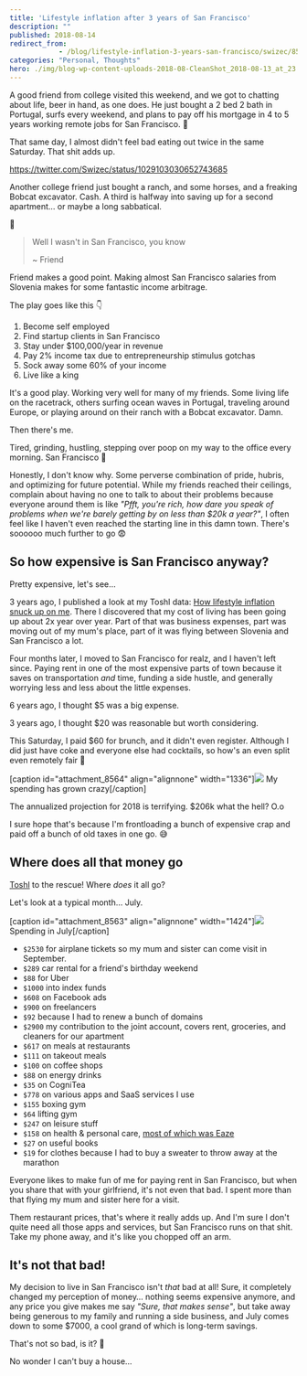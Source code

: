 ```yaml
---
title: 'Lifestyle inflation after 3 years of San Francisco'
description: ""
published: 2018-08-14
redirect_from: 
            - /blog/lifestyle-inflation-3-years-san-francisco/swizec/8565
categories: "Personal, Thoughts"
hero: ./img/blog-wp-content-uploads-2018-08-CleanShot_2018-08-13_at_23.56.24.png
---
```

A good friend from college visited this weekend, and we got to chatting about life, beer in hand, as one does. He just bought a 2 bed 2 bath in Portugal, surfs every weekend, and plans to pay off his mortgage in 4 to 5 years working remote jobs for San Francisco. 👏



That same day, I almost didn't feel bad eating out twice in the same Saturday. That shit adds up.



https://twitter.com/Swizec/status/1029103030652743685



Another college friend just bought a ranch, and some horses, and a freaking Bobcat excavator. Cash. A third is halfway into saving up for a second apartment… or maybe a long sabbatical.



🤔



> Well I wasn't in San Francisco, you know
>
>
>
> ~ Friend



Friend makes a good point. Making almost San Francisco salaries from Slovenia makes for some fantastic income arbitrage.



The play goes like this 👇



1. Become self employed
2. Find startup clients in San Francisco
3. Stay under $100,000/year in revenue
4. Pay 2% income tax due to entrepreneurship stimulus gotchas
5. Sock away some 60% of your income
6. Live like a king



It's a good play. Working very well for many of my friends. Some living life on the racetrack, others surfing ocean waves in Portugal, traveling around Europe, or playing around on their ranch with a Bobcat excavator. Damn.



Then there's me.



Tired, grinding, hustling, stepping over poop on my way to the office every morning. San Francisco 🤘





Honestly, I don't know why. Some perverse combination of pride, hubris, and optimizing for future potential. While my friends reached their ceilings, complain about having no one to talk to about their problems because everyone around them is like _"Pfft, you're rich, how dare you speak of problems when we're barely getting by on less than $20k a year?"_, I often feel like I haven't even reached the starting line in this damn town. There's soooooo much further to go 😨



## So how expensive is San Francisco anyway?



Pretty expensive, let's see…



3 years ago, I published a look at my Toshl data: [How lifestyle inflation snuck up on me](https://swizec.com/blog/this-is-how-lifestyle-inflation-snuck-up-on-me/swizec/6630). There I discovered that my cost of living has been going up about 2x year over year. Part of that was business expenses, part was moving out of my mum's place, part of it was flying between Slovenia and San Francisco a lot.



Four months later, I moved to San Francisco for realz, and I haven't left since. Paying rent in one of the most expensive parts of town because it saves on transportation _and_ time, funding a side hustle, and generally worrying less and less about the little expenses.



6 years ago, I thought $5 was a big expense.



3 years ago, I thought $20 was reasonable but worth considering.



This Saturday, I paid $60 for brunch, and it didn't even register. Although I did just have coke and everyone else had cocktails, so how's an even split even remotely fair 🤔



\[caption id="attachment_8564" align="alignnone" width="1336"]![](./img/blog-wp-content-uploads-2018-08-CleanShot_2018-08-13_at_23.56.24.png) My spending has grown crazy\[/caption]



The annualized projection for 2018 is terrifying. $206k what the hell? O.o



I sure hope that's because I'm frontloading a bunch of expensive crap and paid off a bunch of old taxes in one go. 😅



## Where does all that money go



[Toshl](https://toshl.com) to the rescue! Where _does_ it all go?



Let's look at a typical month… July.



\[caption id="attachment_8563" align="alignnone" width="1424"]![](./img/blog-wp-content-uploads-2018-08-CleanShot_2018-08-14_at_00.21.14.png) Spending in July\[/caption]



- `$2530` for airplane tickets so my mum and sister can come visit in September.
- `$289` car rental for a friend's birthday weekend
- `$88` for Uber
- `$1000` into index funds
- `$608` on Facebook ads
- `$900` on freelancers
- `$92` because I had to renew a bunch of domains
- `$2900` my contribution to the joint account, covers rent, groceries, and cleaners for our apartment
- `$617` on meals at restaurants
- `$111` on takeout meals
- `$100` on coffee shops
- `$88` on energy drinks
- `$35` on CogniTea
- `$778` on various apps and SaaS services I use
- `$155` boxing gym
- `$64` lifting gym
- `$247` on leisure stuff
- `$158` on health & personal care, [most of which was Eaze](https://swizec.com/blog/tried-weed-performance-enhancement/swizec/8487)
- `$27` on useful books
- `$19` for clothes because I had to buy a sweater to throw away at the marathon



Everyone likes to make fun of me for paying rent in San Francisco, but when you share that with your girlfriend, it's not even that bad. I spent more than that flying my mum and sister here for a visit.



Them restaurant prices, that's where it really adds up. And I'm sure I don't quite need all those apps and services, but San Francisco runs on that shit. Take my phone away, and it's like you chopped off an arm.



## It's not that bad!



My decision to live in San Francisco isn't _that_ bad at all! Sure, it completely changed my perception of money… nothing seems expensive anymore, and any price you give makes me say _"Sure, that makes sense"_, but take away being generous to my family and running a side business, and July comes down to some $7000, a cool grand of which is long-term savings.



That's not so bad, is it? 🤔



No wonder I can't buy a house…
